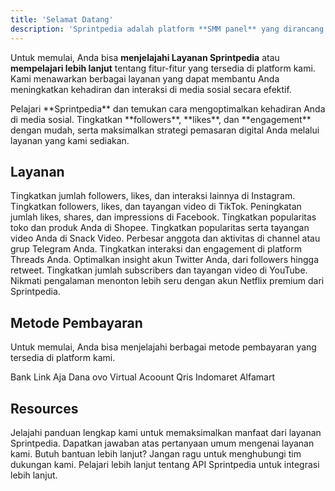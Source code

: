 ```yaml
---
title: 'Selamat Datang'
description: 'Sprintpedia adalah platform **SMM panel** yang dirancang untuk meningkatkan strategi pemasaran media sosial Anda. Kami menyediakan layanan seperti **penambahan followers, likes, views**, dan interaksi lainnya di berbagai platform seperti Instagram, TikTok, dan YouTube.'
---
```

Untuk memulai, Anda bisa **menjelajahi Layanan <Tooltip tip="SMM Panel Indonesia">Sprintpedia</Tooltip>** atau **mempelajari lebih lanjut** tentang fitur-fitur yang tersedia di platform kami. Kami menawarkan berbagai layanan yang dapat membantu Anda meningkatkan kehadiran dan interaksi di media sosial secara efektif.

<Card title="Getting started" icon="rocket-launch" iconType="duotone" href="getting-started">
  Pelajari **<Tooltip tip="SMM Panel Indonesia">Sprintpedia</Tooltip>** dan temukan cara mengoptimalkan kehadiran Anda di media sosial. Tingkatkan **followers**, **likes**, dan **engagement** dengan mudah, serta maksimalkan strategi pemasaran digital Anda melalui layanan yang kami sediakan.
</Card>

## Layanan
<CardGroup cols={2}>
  <Card title="Instagram" icon="instagram" href="/layanan/instagram/perkenalan">
    Tingkatkan jumlah followers, likes, dan interaksi lainnya di Instagram.
  </Card>
  <Card title="Tiktok" icon="tiktok" href="/layanan/tiktok/perkenalan">
    Tingkatkan followers, likes, dan tayangan video di TikTok.
  </Card>
  <Card title="Facebook" icon="facebook" href="/layanan/facebook/perkenalan">
    Peningkatan jumlah likes, shares, dan impressions di Facebook.
  </Card>
  <Card title="Shopee" icon="bag-shopping" href="/layanan/shopee/perkenalan">
    Tingkatkan popularitas toko dan produk Anda di Shopee.
  </Card>
  <Card title="Snack Video" icon="play" href="/layanan/snack-video/perkenalan">
    Tingkatkan popularitas serta tayangan video Anda di Snack Video.
  </Card>
  <Card title="Telegram" icon="telegram" href="/layanan/telegram/perkenalan">
    Perbesar anggota dan aktivitas di channel atau grup Telegram Anda.
  </Card>
  <Card title="Threads" icon="threads" href="/layanan/threads/perkenalan">
    Tingkatkan interaksi dan engagement di platform Threads Anda.
  </Card>
  <Card title="Twitter" icon="twitter" href="/layanan/twitter/perkenalan">
    Optimalkan insight akun Twitter Anda, dari followers hingga retweet.
  </Card>
  <Card title="Youtube" icon="youtube" href="/layanan/youtube/perkenalan">
    Tingkatkan jumlah subscribers dan tayangan video di YouTube.
  </Card>
  <Card title="Netflix" icon="network-wired" href="/layanan/netflix/perkenalan">
    Nikmati pengalaman menonton lebih seru dengan akun Netflix premium dari Sprintpedia.
  </Card>
</CardGroup>

## Metode Pembayaran
Untuk memulai, Anda bisa menjelajahi berbagai metode pembayaran yang tersedia di platform kami.

<CardGroup cols={2}>
  <Card title="bank" icon="building-columns" href="/deposit/bank">
    Bank
  </Card>
  <Card title="link-aja" icon="link-simple" href="/deposit/link-aja">
    Link Aja
  </Card>
  <Card title="dana" icon="money-bill-wave" href="/deposit/dana">
    Dana
  </Card>
  <Card title="ovo" icon="circle-v" href="/deposit/ovo">
    ovo
  </Card>
  <Card title="virtual-account" icon="building-columns" href="/deposit/virtual-account">
    Virtual Acoount
  </Card>
  <Card title="qris" icon="qrcode" href="/deposit/qris">
    Qris
  </Card>
  <Card title="indomaret" icon="building-un" href="/deposit/indomaret">
    Indomaret
  </Card>
  <Card title="alfamart" icon="building-ngo" href="/deposit/alfamart">
    Alfamart
  </Card>
</CardGroup>

## Resources
<CardGroup cols={2}>
  <Card title="Guide" icon="book" href="/resources/guide">
    Jelajahi panduan lengkap kami untuk memaksimalkan manfaat dari layanan Sprintpedia.
  </Card>
  <Card title="FAQ" icon="question" href="/resources/faq">
    Dapatkan jawaban atas pertanyaan umum mengenai layanan kami.
  </Card>
  <Card title="Contact Us" icon="headset" href="/resources/contact-us">
    Butuh bantuan lebih lanjut? Jangan ragu untuk menghubungi tim dukungan kami.
  </Card>
  <Card title="API References" icon="code" href="/resources/api-references">
    Pelajari lebih lanjut tentang API Sprintpedia untuk integrasi lebih lanjut.
  </Card>
</CardGroup>
